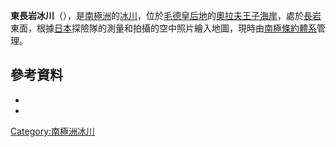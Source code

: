 {{coord|68|27|S|41|38|E|source:GNIS|display=title}}

'''東長岩冰川'''（{{lang-en|Higashi-naga-iwa Glacier}}），是[[南極洲|南極洲]]的[[冰川|冰川]]，位於[[毛德皇后地|毛德皇后地]]的[[奧拉夫王子海岸|奧拉夫王子海岸]]，處於[[長岩|長岩]]東面，根據[[日本|日本]]探險隊的測量和拍攝的空中照片繪入地圖，現時由[[南極條約體系|南極條約體系]]管理。

==參考資料==
*{{cite gnis | type = antarid | id = 6765| name =Higashi-naga-iwa Glacier | accessdate = 2012-06-16}}
*{{usgs-gazetteer|id=6765}}

{{Antarctica-geo-stub}}
[[Category:南極洲冰川|Category:南極洲冰川]]